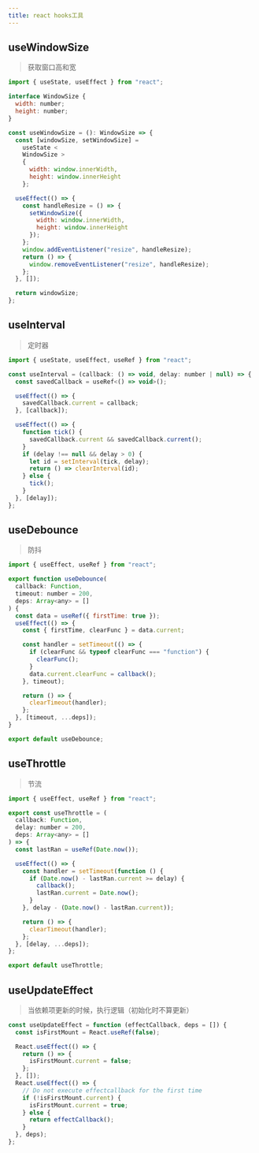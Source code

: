 ```yaml
---
title: react hooks工具
---
```


## useWindowSize

> 获取窗口高和宽

```jsx
import { useState, useEffect } from "react";

interface WindowSize {
  width: number;
  height: number;
}

const useWindowSize = (): WindowSize => {
  const [windowSize, setWindowSize] =
    useState <
    WindowSize >
    {
      width: window.innerWidth,
      height: window.innerHeight
    };

  useEffect(() => {
    const handleResize = () => {
      setWindowSize({
        width: window.innerWidth,
        height: window.innerHeight
      });
    };
    window.addEventListener("resize", handleResize);
    return () => {
      window.removeEventListener("resize", handleResize);
    };
  }, []);

  return windowSize;
};
```

## useInterval

> 定时器

```jsx
import { useState, useEffect, useRef } from "react";

const useInterval = (callback: () => void, delay: number | null) => {
  const savedCallback = useRef<() => void>();

  useEffect(() => {
    savedCallback.current = callback;
  }, [callback]);

  useEffect(() => {
    function tick() {
      savedCallback.current && savedCallback.current();
    }
    if (delay !== null && delay > 0) {
      let id = setInterval(tick, delay);
      return () => clearInterval(id);
    } else {
      tick();
    }
  }, [delay]);
};
```

## useDebounce

> 防抖

```jsx
import { useEffect, useRef } from "react";

export function useDebounce(
  callback: Function,
  timeout: number = 200,
  deps: Array<any> = []
) {
  const data = useRef({ firstTime: true });
  useEffect(() => {
    const { firstTime, clearFunc } = data.current;

    const handler = setTimeout(() => {
      if (clearFunc && typeof clearFunc === "function") {
        clearFunc();
      }
      data.current.clearFunc = callback();
    }, timeout);

    return () => {
      clearTimeout(handler);
    };
  }, [timeout, ...deps]);
}

export default useDebounce;
```

## useThrottle

> 节流

```jsx
import { useEffect, useRef } from "react";

export const useThrottle = (
  callback: Function,
  delay: number = 200,
  deps: Array<any> = []
) => {
  const lastRan = useRef(Date.now());

  useEffect(() => {
    const handler = setTimeout(function () {
      if (Date.now() - lastRan.current >= delay) {
        callback();
        lastRan.current = Date.now();
      }
    }, delay - (Date.now() - lastRan.current));

    return () => {
      clearTimeout(handler);
    };
  }, [delay, ...deps]);
};

export default useThrottle;
```

## useUpdateEffect

> 当依赖项更新的时候，执行逻辑（初始化时不算更新）

```jsx
const useUpdateEffect = function (effectCallback, deps = []) {
  const isFirstMount = React.useRef(false);

  React.useEffect(() => {
    return () => {
      isFirstMount.current = false;
    };
  }, []);
  React.useEffect(() => {
    // Do not execute effectcallback for the first time
    if (!isFirstMount.current) {
      isFirstMount.current = true;
    } else {
      return effectCallback();
    }
  }, deps);
};
```
